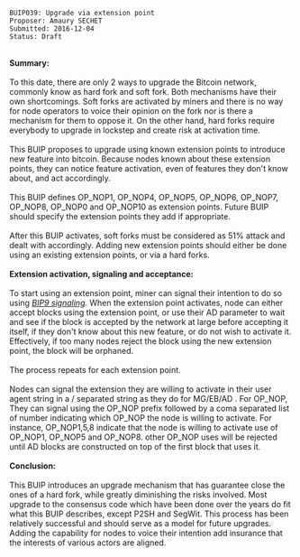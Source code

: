 <pre>
BUIP039: Upgrade via extension point
Proposer: Amaury SECHET
Submitted: 2016-12-04
Status: Draft
</pre>

<br />
'''Summary:'''<br />
<br />
To this date, there are only 2 ways to upgrade the Bitcoin network, commonly know as hard fork and soft fork. Both mechanisms have their own shortcomings. Soft forks are activated by miners and there is no way for node operators to voice their opinion on the fork nor is there a mechanism for them to oppose it. On the other hand, hard forks require everybody to upgrade in lockstep and create risk at activation time.<br />
<br />
This BUIP proposes to upgrade using known extension points to introduce new feature into bitcoin. Because nodes known about these extension points, they can notice feature activation, even of features they don't know about, and act accordingly.<br />
<br />
This BUIP defines OP_NOP1, OP_NOP4, OP_NOP5, OP_NOP6, OP_NOP7, OP_NOP8, OP_NOP0 and OP_NOP10 as extension points. Future BUIP should specify the extension points they add if appropriate.<br />
<br />
After this BUIP activates, soft forks must be considered as 51% attack and dealt with accordingly. Adding new extension points should either be done using an existing extension points, or via a hard forks.<br />
<br />
'''Extension activation, signaling and acceptance:'''<br />
<br />
To start using an extension point, miner can signal their intention to do so using [https://github.com/bitcoin/bips/blob/master/bip-0009.mediawiki ''BIP9 signaling'']. When the extension point activates, node can either accept blocks using the extension point, or use their AD parameter to wait and see if the block is accepted by the network at large before accepting it itself, if they don't know about this new feature, or do not wish to activate it. Effectively, if too many nodes reject the block using the new extension point, the block will be orphaned.<br />
<br />
The process repeats for each extension point.<br />
<br />
Nodes can signal the extension they are willing to activate in their user agent string in a / separated string as they do for MG/EB/AD . For OP_NOP, They can signal using the OP_NOP prefix followed by a coma separated list of number indicating which OP_NOP the node is willing to activate. For instance, OP_NOP1,5,8 indicate that the node is willing to activate use of OP_NOP1, OP_NOP5 and OP_NOP8. other OP_NOP uses will be rejected until AD blocks are constructed on top of the first block that uses it.<br />
<br />
'''Conclusion:'''<br />
<br />
This BUIP introduces an upgrade mechanism that has guarantee close the ones of a hard fork, while greatly diminishing the risks involved. Most upgrade to the consensus code which have been done over the years do fit what this BUIP describes, except P2SH and SegWit. This process has been relatively successful and should serve as a model for future upgrades. Adding the capability for nodes to voice their intention add insurance that the interests of various actors are aligned.
